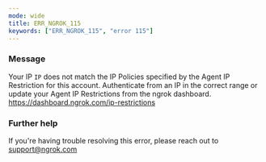 ```yaml
---
mode: wide
title: ERR_NGROK_115
keywords: ["ERR_NGROK_115", "error 115"]
---
```


### Message

Your IP `IP` does not match the IP Policies specified by the Agent IP Restriction for this account. Authenticate from an IP in the correct range or update your Agent IP Restrictions from the ngrok dashboard. https://dashboard.ngrok.com/ip-restrictions

### Further help

If you're having trouble resolving this error, please reach out to [support@ngrok.com](mailto:support@ngrok.com?subject=Help%20with%20ERR_NGROK_115)
